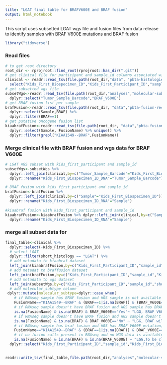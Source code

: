 ```yaml
---
title: "LGAT final table for BRAFV600E and BRAF fusion"
output: html_notebook
---
```


This script uses subsetted LGAT wgs file and fusion files from data release to identify samples with BRAF V600E mutations and BRAF fusion

```r
library("tidyverse")
```


### Read files
    
```r

# to get root directory
root_dir <- rprojroot::find_root(rprojroot::has_dir(".git"))
# get clinical file for participant and sample_id columns associated with bs_ids
clinical <- readr::read_tsv(file.path(root_dir,"data", "pbta-histologies.tsv")) %>%
  select("Kids_First_Biospecimen_ID","Kids_First_Participant_ID","sample_id","short_histology")
# get subsetted wgs file
subsetWgs<-readr::read_tsv(file.path(root_dir,"analyses","molecular-subtyping-LGAT","lgat-subset","LGAT_snv_subset.tsv")) %>% 
  dplyr::select("Tumor_Sample_Barcode","BRAF_V600E")
# get BRAF fusion list per sample
brafFusion<-readr::read_tsv(file.path(root_dir, "data","pbta-fusion-recurrently-fused-genes-bysample.tsv")) %>%
  dplyr::select(Sample,BRAF) %>%
  dplyr::filter(BRAF==1)
# get putative oncogene fusion list
kiaabrafFusion<-readr::read_tsv(file.path(root_dir, "data","pbta-fusion-putative-oncogenic.tsv")) %>%
  dplyr::select(Sample, FusionName) %>% unique() %>%
  dplyr::filter(grepl("KIAA1549--BRAF",FusionName))


```
    
### Merge clinical file with BRAF fusion and wgs data for BRAF V600E   
    
```r
# LGAT WGS subset with kids_first_participant and sample_id
subsetWgs<-subsetWgs %>% 
  dplyr::left_join(clinical,by=c("Tumor_Sample_Barcode"="Kids_First_Biospecimen_ID")) %>%
  dplyr::rename("Kids_First_Biospecimen_ID_DNA"="Tumor_Sample_Barcode")

# BRAF fusion with kids_first_participant and sample_id
brafFusion<-brafFusion %>% 
  dplyr::left_join(clinical,by=c("Sample"="Kids_First_Biospecimen_ID")) %>%
  dplyr::rename("Kids_First_Biospecimen_ID_RNA"="Sample")
  
#kiaabraf fusion with kids_first_participant and sample_id
kiaabrafFusion<-kiaabrafFusion %>% dplyr::left_join(clinical,by=c("Sample"="Kids_First_Biospecimen_ID")) %>%
  dplyr::rename("Kids_First_Biospecimen_ID_RNA"="Sample")

```
    
### merge all subset data for 
    
```r

final_table<-clinical %>% 
  dplyr::select(-Kids_First_Biospecimen_ID) %>%
  # select LGAT
  dplyr::filter(short_histology == "LGAT") %>%
  # add metadata to kiaabraf dataset
  left_join(kiaabrafFusion,by=c("Kids_First_Participant_ID","sample_id","short_histology")) %>%
  # add metadat to braffusion dataset
  left_join(brafFusion,by=c("Kids_First_Participant_ID","sample_id","Kids_First_Biospecimen_ID_RNA","short_histology")) %>% 
  # add metadata to wgs dataset
  left_join(subsetWgs,by=c("Kids_First_Participant_ID","sample_id","short_histology")) %>%
  # add molecular_subtype column 
 dplyr::mutate(molecular_subtype=dplyr::case_when(
    # if RNAseq sample has BRAF fusion and WGS sample is not available or is present without BRAF V600E; a condition is.na(BRAF) is also used to capture instances where the sample was not selected in recurrent-fusion sample selection( for example progressive sample was not selected if a initial tumor RNAseq was found for that patient)
    FusionName=="KIAA1549--BRAF" & (BRAF==1|is.na(BRAF)) & (BRAF_V600E=="No"|is.na(BRAF_V600E)) ~"LGG, BRAF fusion",
    # if RNAseq sample doesn't have BRAF fusion and WGS sample has BRAF V600E
    is.na(FusionName) & is.na(BRAF) & BRAF_V600E=="Yes"~ "LGG, BRAF V600E",
    # if RNAseq sample doesn't have BRAF fusion and WGS sample doesn't have BRAF V600E
    is.na(FusionName) & is.na(BRAF) & BRAF_V600E=="No" ~ "LGG, BRAF wildtype",
    # if RNAseq sample has braf fusion and WGS has BRAF V600E mutation; a condition is.na(BRAF) is also used to capture instances where the sample was not selected in recurrent-fusion sample selection( for example progressive sample was not selected if a initial tumor RNAseq was found for that patient)
    FusionName=="KIAA1549--BRAF" & (BRAF==1|is.na(BRAF)) & BRAF_V600E=="Yes" ~"LGG, BRAF V600E/fusion",
    # if no fusion calls present in RNAseq and no WGS data is available
    is.na(FusionName) & is.na(BRAF) & is.na(BRAF_V600E) ~ "LGG,To be classified")) %>%
  dplyr::select("Kids_First_Participant_ID","sample_id","Kids_First_Biospecimen_ID_DNA","Kids_First_Biospecimen_ID_RNA","molecular_subtype")

                                                   
readr::write_tsv(final_table,file.path(root_dir,"analyses","molecular-subtyping-LGAT","results","lgat_subtyping.tsv"))


```
    
    
    
